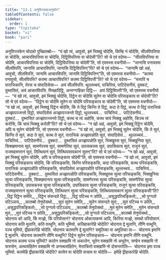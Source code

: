 ```yaml
---
title: "13.1 अनुविज्जकअनुयोग"
tableOfContents: false
sidebar:
  order: 1
type: "tipitaka"
basket: "vi"
book: "pari"
---
```



<DynamicBreadcrumb />

<Division number="360" book="pari">

<Paragraph number="1792" book="pari">
अनुविज्जकेन चोदको पुच्छितब्बो—  “यं खो त्वं, आवुसो, इमं भिक्खुं चोदेसि, किम्हि नं चोदेसि, सीलविपत्तिया वा चोदेसि, आचारविपत्तिया वा चोदेसि, दिट्ठिविपत्तिया वा चोदेसी”ति? सो चे एवं वदेय्य—  “सीलविपत्तिया वा चोदेमि, आचारविपत्तिया वा चोदेमि, दिट्ठिविपत्तिया वा चोदेमी”ति, सो एवमस्स वचनीयो—  “जानासि पनायस्मा सीलविपत्तिं, जानासि आचारविपत्तिं, जानासि दिट्ठिविपत्तिन्”ति? सो चे एवं वदेय्य—  “जानामि खो अहं, आवुसो, सीलविपत्तिं, जानामि आचारविपत्तिं, जानामि दिट्ठिविपत्तिन्”ति, सो एवमस्स वचनीयो—  “कतमा पनावुसो, सीलविपत्ति? कतमा आचारविपत्ति? कतमा दिट्ठिविपत्ती”ति? सो चे एवं वदेय्य—  “चत्तारि च पाराजिकानि, तेरस च संघादिसेसा—  अयं सीलविपत्ति. थुल्लच्चयं, पाचित्तियं, पाटिदेसनीयं, दुक्कटं, दुब्भासितं, अयं आचारविपत्ति. मिच्छादिट्ठि, अन्तग्गाहिका दिट्ठि—  अयं दिट्ठिविपत्ती”ति, सो एवमस्स वचनीयो—  “यं खो त्वं, आवुसो, इमं भिक्खुं चोदेसि, दिट्ठेन वा चोदेसि सुतेन वा चोदेसि परिसङ्काय वा चोदेसी”ति? सो चे एवं वदेय्य—  “दिट्ठेन वा चोदेमि सुतेन वा चोदेमि परिसङ्काय वा चोदेमी”ति, सो एवमस्स वचनीयो—  “यं खो त्वं, आवुसो, इमं भिक्खुं दिट्ठेन चोदेसि, किं ते दिट्ठं किन्ति ते दिट्ठं, कदा ते दिट्ठं, कत्थ ते दिट्ठं पाराजिकं अज्झापज्जन्तो दिट्ठो, संघादिसेसं अज्झापज्जन्तो दिट्ठो, थुल्लच्चयं…  पाचित्तियं…  पाटिदेसनीयं…  दुक्कटं…  दुब्भासितं अज्झापज्जन्तो दिट्ठो, कत्थ च त्वं अहोसि, कत्थ चायं भिक्खु अहोसि, किञ्च त्वं करोसि, किं चायं भिक्खु करोती”ति? सो चे एवं वदेय्य—  “न खो अहं, आवुसो, इमं भिक्खुं दिट्ठेन चोदेमि, अपि च सुतेन चोदेमी”ति, सो एवमस्स वचनीयो—  “यं खो त्वं, आवुसो, इमं भिक्खुं सुतेन चोदेसि, किं ते सुतं, किन्ति ते सुतं, कदा ते सुतं, कत्थ ते सुतं, पाराजिकं अज्झापन्नोति सुतं, संघादिसेसं…  थुल्लच्चयं…  पाचित्तियं…  पाटिदेसनीयं…  दुक्कटं…  दुब्भासितं अज्झापन्नोति सुतं, भिक्खुस्स सुतं, भिक्खुनिया सुतं, सिक्खमानाय सुतं, सामणेरस्स सुतं, सामणेरिया सुतं, उपासकस्स सुतं, उपासिकाय सुतं, राजूनं सुतं, राजमहामत्तानं सुतं, तित्थियानं सुतं, तित्थियसावकानं सुतन्”ति? सो चे एवं वदेय्य—  “न खो अहं, आवुसो, इमं भिक्खुं सुतेन चोदेमि, अपि च परिसङ्काय चोदेमी”ति, सो एवमस्स वचनीयो—  “यं खो त्वं, आवुसो, इमं भिक्खुं परिसङ्काय चोदेसि, किं परिसङ्कसि, किन्ति परिसङ्कसि, कदा परिसङ्कसि, कत्थ परिसङ्कसि, पाराजिकं अज्झापन्नोति परिसङ्कसि, संघादिसेसं अज्झापन्नोति परिसङ्कसि, थुल्लच्चयं…  पाचित्तियं…  पाटिदेसनीयं…  दुक्कटं…  दुब्भासितं अज्झापन्नोति परिसङ्कसि, भिक्खुस्स सुत्वा परिसङ्कसि, भिक्खुनिया सुत्वा परिसङ्कसि, सिक्खमानाय सुत्वा परिसङ्कसि, सामणेरस्स सुत्वा परिसङ्कसि, सामणेरिया सुत्वा परिसङ्कसि, उपासकस्स सुत्वा परिसङ्कसि, उपासिकाय सुत्वा परिसङ्कसि, राजूनं सुत्वा परिसङ्कसि, राजमहामत्तानं सुत्वा परिसङ्कसि, तित्थियानं सुत्वा परिसङ्कसि, तित्थियसावकानं सुत्वा परिसङ्कसी”ति?
</Paragraph>

</Division>
<Division number="361" book="pari">

<Paragraph number="1793" type="verses" book="pari">
_दिट्ठं दिट्ठेन समेति,_  
_दिट्ठेन संसन्दते दिट्ठं;_  
_दिट्ठं पटिच्च न उपेति,_  
_असुद्धपरिसङ्कितो;_  
_सो पुग्गलो पटिञ्ञाय,_  
_कातब्बो तेनुपोसथो._  

</Paragraph>

<Paragraph number="1794" type="verses" book="pari">
_सुतं सुतेन समेति,_  
_सुतेन संसन्दते सुतं;_  
_सुतं पटिच्च न उपेति,_  
_असुद्धपरिसङ्कितो;_  
_सो पुग्गलो पटिञ्ञाय,_  
_कातब्बो तेनुपोसथो._  

</Paragraph>

<Paragraph number="1795" type="verses" book="pari">
_मुतं मुतेन समेति,_  
_मुतेन संसन्दते मुतं;_  
_मुतं पटिच्च न उपेति,_  
_असुद्धपरिसङ्कितो;_  
_सो पुग्गलो पटिञ्ञाय,_  
_कातब्बो तेनुपोसथो._  

</Paragraph>

</Division>
<Division number="362" book="pari">

<Paragraph number="1796" book="pari">
चोदनाय को आदि, किं मज्झे, किं परियोसानं? चोदनाय ओकासकम्मं आदि, किरिया मज्झे, समथो परियोसानं. चोदनाय कति मूलानि, कति वत्थूनि, कति भूमियो, कतिहाकारेहि चोदेति? चोदनाय द्वे मूलानि, तीणि वत्थूनि, पञ्च भूमियो, द्वीहाकारेहि चोदेति. चोदनाय कतमानि द्वे मूलानि? समूलिका वा अमूलिका वा—  चोदनाय इमानि द्वे मूलानि. चोदनाय कतमानि तीणि वत्थूनि? दिट्ठेन सुतेन परिसङ्काय—  चोदनाय इमानि तीणि वत्थूनि. चोदनाय कतमा पञ्च भूमियो? कालेन वक्खामि नो अकालेन, भूतेन वक्खामि नो अभूतेन, सण्हेन वक्खामि नो फरुसेन, अत्थसंहितेन वक्खामि नो अनत्थसंहितेन, मेत्ताचित्तो वक्खामि नो दोसन्तरोति—  चोदनाय इमा पञ्च भूमियो.
</Paragraph>

<Paragraph number="1797" book="pari">
कतमेहि द्वीहाकारेहि चोदेति? कायेन वा चोदेति वाचाय वा चोदेति—  इमेहि द्वीहाकारेहि चोदेति.
</Paragraph>
</Division>